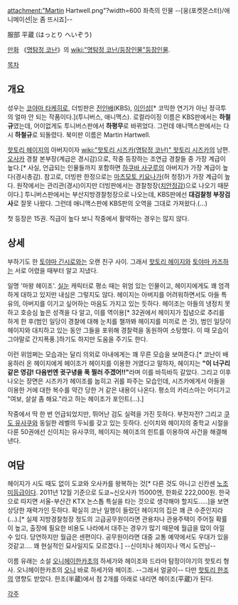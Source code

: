 attachment:"Martin Hartwell.png"?width=600
좌측의 인물 --[웅(포켓몬스터)/애니메이션|눈 좀 뜨시죠]--

服部 平蔵 (はっとり へいぞう)

[[만화]] 《[[명탐정 코난]]》의 [[wiki:"명탐정 코난/등장인물"등장인물]]. 

[[목차]]
== 개요 ==
성우는 [[코야마 타케히로]], 더빙판은 [[전인배]](KBS), [[이인성]][* 코믹한 연기가 아닌 정극투의 얼마 안 되는 작품이다.](투니버스, 애니맥스). 로컬라이징 이름은 KBS판에서는 '''하철규'''였는데, 어이없게도 투니버스판에서 '''하평무'''로 바뀌었다. 그런데 애니맥스판에서는 다시 '''하철규'''로 되돌렸다. 북미판 이름은 Martin Hartwell.

[[핫토리 헤이지]]의 아버지이자 [[wiki:"핫토리 시즈카(명탐정 코난)" 핫토리 시즈카]]의 남편. [[오사카]] 경찰 본부장(계급은 경시감)으로, 작중 등장하는 조연급 경찰들 중 가장 계급이 높다.[* 사실, 언급되는 인물들까지 포함하면 [[하쿠바 사구루]]의 아버지가 가장 계급이 높다(경시총감). 참고로, 더빙판 한정으로는 [[마츠모토 키요나가]](허 청장)가 가장 계급이 높다. 원작에서는 관리관(경시)이지만 더빙판에서는 경찰청장([[치안정감]])으로 나오기 때문이다.] 투니버스판에서는 부산지방경찰청장으로 나오는데, KBS판에선 '''대검찰청 부장검사'''로 잘못 나왔다. 그런데 애니맥스판에 KBS판의 오역을 그대로 가져왔다.(...)

첫 등장은 15권. 직급이 높다 보니 작중에서 활약하는 경우는 많지 않다.

== 상세 ==
부하기도 한 [[토야마 긴시로]]와는 오랜 친구 사이. 그래서 [[핫토리 헤이지]]와 [[토야마 카즈하]]는 서로 어렸을 때부터 알고 지냈다.

일명 '마왕 헤이조'. [[실눈]] 캐릭터로 평소 때는 위엄 있는 인물이고, 헤이지에게도 꽤 엄격하게 대하고 있지만 내심은 그렇지도 않다. 헤이지는 아버지를 어려워하면서도 아들 특유의, 아버지를 이기고 싶어하는 마음도 가지고 있는 듯하다. 헤이조는 아들의 냉정치 못하고 호승심 높은 성격을 다 알고, 이를 역이용[* 32권에서 헤이지가 집념으로 추리를 하게 한 후(범인 일당이 경찰에 대해 눈치를 챌까봐 헤이지를 미끼로 쓴 것), 범인 일당이 헤이지와 대치하고 있는 동안 그들을 포위해 경찰력을 동원하여 소탕했다. 이 때 모습이 그야말로 간지폭풍.]하기도 하지만 도움을 주기도 한다. 

이런 위엄쩌는 모습과는 달리 의외로 아내에게는 꽤 무른 모습을 보여준다.[* 코난이 배웅하러 온 헤이지에게 헤이조가 헤이지를 이용한 거였다고 말하자, 헤이지는 '''"이 너구리 같은 영감! 다음번엔 귓구녕을 푹 찔러 주겠어!!"'''라며 이를 바득바득 갈았다. 그리고 이후 나오는 장면은 시즈카가 헤이조를 눕히고 귀를 파주는 모습인데, 시즈카에게서 아들을 이용한 거에 대한 복수를 약간 당한 거 같은 내용이 나온다. 평소의 카리스마는 어디가고 "여보, 살살 좀 해요."라고 하는 헤이조가 포인트(…).]

작중에서 딱 한 번 언급되었지만, 뛰어난 검도 실력을 가진 듯하다. 부전자전? 그리고 [[쿠도 유사쿠]]와 동일한 레벨의 두뇌를 갖고 있는 듯하다. 신이치와 헤이지의 중학교 시절을 다룬 50권에선 신이치는 유사쿠의, 헤이지는 헤이조의 힌트를 이용하여 사건을 해결해낸다.

== 여담 ==
헤이지가 시도 때도 없이 도쿄와 오사카를 왕복하는 것[* 다른 것도 아니고 신칸센 [[노조미]]등급이다. 2011년 12월 기준으로 도쿄~신오사카 15000엔, 한화로 222,000원. 한국으로 따지면 서울-부산간 KTX 논스톱 특실을 타는 것으로 생각해야 할지도.....]을 보면 상당한 재력가인 듯하다. 확실히 코난 일행이 들렀던 헤이지의 집은 꽤 큰 수준인지라(...).[* 실제 지방경찰청장 정도의 고급공무원이라면 관용차나 관용주택이 주어질 확률이 높고, 출장에 필요한 비용도 나라에서 대주는 경우가 많기 때문에 월급을 많이 아낄 수 있다. 당연하지만 월급은 센편이다. 공무원이라면 대중 교통 예약에서도 우대가 있을 것같고.... 꽤 현실적인 묘사일지도 모르겠다.] --신이치나 헤이지나 역시 도련님--

이름 유래는 소설 [[오니헤이한카초]]의 하세가와 헤이조와 드라마 탐정이야기의 핫토리 형사. 오니헤이한카초의 [[오니]] 바로 하세가와 헤이조. --그래서 얼굴이-- 다만 [[핫토리 한조]]의 영향도 받았다. 한조(半蔵)에서 점 2개를 아래로 내리면 헤이조(平蔵)가 된다.

[[각주]]
